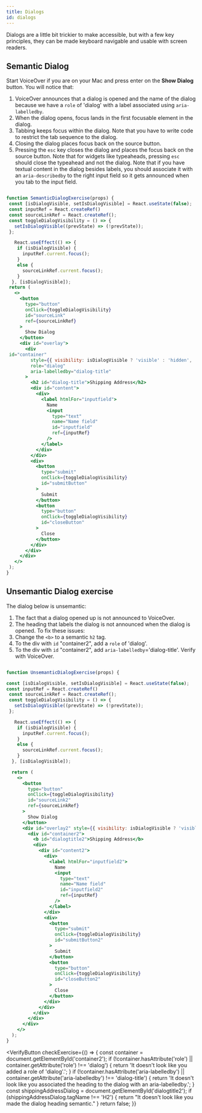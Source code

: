 ```yaml
---
title: Dialogs
id: dialogs
---
```

Dialogs are a little bit trickier to make accessible, but with a few key
principles, they can be made keyboard navigable and usable with screen readers.
## Semantic Dialog
Start VoiceOver if you are on your Mac and press enter on the **Show Dialog** button.
You will notice that:
1. VoiceOver announces that a dialog is opened and the name of the dialog because we have a `role` of 'dialog' with a label associated using `aria-labelledby`.
2. When the dialog opens, focus lands in the first focusable element in the dialog.
3. Tabbing keeps focus within the dialog. Note that you have to write code to restrict the tab sequence to the dialog.
4. Closing the dialog places focus back on the source button.
5. Pressing the `esc` key closes the dialog and places the focus back on the source button. Note that for widgets like typeaheads, pressing `esc` should close the typeahead and not the dialog.
Note that if you have textual content in the dialog besides labels, you should associate it with an `aria-describedby` to the right input field so it gets announced when you tab to the input field.
```jsx live

function SemanticDialogExercise(props) {
 const [isDialogVisible, setIsDialogVisible] = React.useState(false);
 const inputRef = React.createRef()
 const sourceLinkRef = React.createRef();
 const toggleDialogVisibility = () => {
   setIsDialogVisible((prevState) => (!prevState));
 };

   React.useEffect(() => {
    if (isDialogVisible) {
      inputRef.current.focus();
    }
    else {
      sourceLinkRef.current.focus();
    }
  }, [isDialogVisible]);
 return (
   <>
     <button
       type="button"
       onClick={toggleDialogVisibility}
       id="sourceLink"
       ref={sourceLinkRef}
     >
       Show Dialog
     </button>
     <div id="overlay">
       <div
 id="container"
         style={{ visibility: isDialogVisible ? 'visible' : 'hidden',  }}
         role="dialog"
         aria-labelledby="dialog-title"
       >
         <h2 id="dialog-title">Shipping Address</h2>
         <div id="content">
           <div>
             <label htmlFor="inputfield">
               Name
               <input
                 type="text"
                 name="Name field"
                 id="inputfield"
                 ref={inputRef}
               />
             </label>
           </div>
         </div>
         <div>
           <button
             type="submit"
             onClick={toggleDialogVisibility}
             id="submitButton"
           >
             Submit
           </button>
           <button
             type="button"
             onClick={toggleDialogVisibility}
             id="closeButton"
           >
             Close
           </button>
         </div>
       </div>
     </div>
   </>
 );
}
```
## Unsemantic Dialog exercise
The dialog below is unsemantic:
1. The fact that a dialog opened up is not announced to VoiceOver.
2. The heading that labels the dialog is not announced when the dialog is opened.
To fix these issues:
1. Change the `<b>` to a semantic `h2` tag.
2. To the div with `id` "container2", add a `role` of 'dialog'.
3. To the div with `id` "container2", add `aria-labelledby`='dialog-title'.
Verify with VoiceOver.
```jsx live

function UnsemanticDialogExercise(props) {

const [isDialogVisible, setIsDialogVisible] = React.useState(false);
const inputRef = React.createRef()
 const sourceLinkRef = React.createRef();
 const toggleDialogVisibility = () => {
   setIsDialogVisible((prevState) => (!prevState));
 };

   React.useEffect(() => {
    if (isDialogVisible) {
      inputRef.current.focus();
    }
    else {
      sourceLinkRef.current.focus();
    }
  }, [isDialogVisible]);

  return (
    <>
      <button
        type="button"
        onClick={toggleDialogVisibility}
        id="sourceLink2"
        ref={sourceLinkRef}
      >
        Show Dialog
      </button>
      <div id="overlay2" style={{ visibility: isDialogVisible ? 'visible' : 'hidden' }}>
        <div id="container2">
          <b id="dialogtitle2">Shipping Address</b>
          <div>
            <div id="content2">
              <div>
                <label htmlFor="inputfield2">
                  Name
                  <input
                    type="text"
                    name="Name field"
                    id="inputfield2"
                    ref={inputRef}
                  />
                </label>
              </div>
              <div>
                <button
                  type="submit"
                  onClick={toggleDialogVisibility}
                  id="submitButton2"
                >
                  Submit
                </button>
                <button
                  type="button"
                  onClick={toggleDialogVisibility}
                  id="closeButton2"
                >
                  Close
                </button>
              </div>
            </div>
          </div>
        </div>
      </div>
    </>
  );
}
```


<VerifyButton
  checkExercise={() => {
  const container = document.getElementById('container2');
  if (!container.hasAttribute('role') || container.getAttribute('role') !== 'dialog') {
    return 'It doesn\'t look like you added a role of \'dialog\'.';
  }
  if (!container.hasAttribute('aria-labelledby') || container.getAttribute('aria-labelledby') !== 'dialog-title') {
    return 'It doesn\'t look like you associated the heading to the dialog with an aria-labelledby.';
  }
  const shippingAddressDialog = document.getElementById('dialogtitle2');
  if (shippingAddressDialog.tagName !== 'H2') {
    return "It doesn't look like you made the dialog heading semantic."
  }
  return false;
  }}
></VerifyButton>
